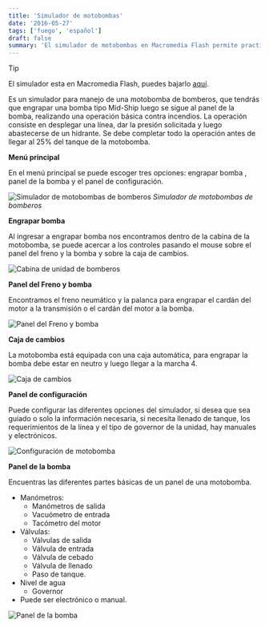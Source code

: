 ```yaml
---
title: 'Simulador de motobombas'
date: '2016-05-27'
tags: ['fuego', 'español']
draft: false
summary: 'El simulador de motobombas en Macromedia Flash permite practicar la operación básica de una motobomba de bomberos, incluyendo el engrampado de la bomba, manejo del panel, y configuración, con un límite de 25% de tanque.'
---
```


> [!TIP]
> El simulador esta en Macromedia Flash, puedes bajarlo [aquí](/static/files/content/2023/simuladorbombas.zip).

Es un simulador para manejo de una motobomba de bomberos, que tendrás que engrapar una bomba tipo Mid-Ship luego se sigue al panel de la bomba, realizando una operación básica contra incendios. La operación consiste en desplegar una línea, dar la presión solicitada y luego abastecerse de un hidrante. Se debe completar todo la operación antes de llegar al 25% del tanque de la motobomba.

**Menú principal**

En el menú principal se puede escoger tres opciones: engrapar bomba , panel de la bomba y el panel de configuración.

![Simulador de motobombas de bomberos](/static/images/content/2023/simulador-de-bombas/b1.png)
_Simulador de motobombas de bomberos_

**Engrapar bomba**

Al ingresar a engrapar bomba nos encontramos dentro de la cabina de la motobomba, se puede acercar a los controles pasando el mouse sobre el panel del freno y la bomba y sobre la caja de cambios.

![Cabina de unidad de bomberos](/static/images/content/2023/simulador-de-bombas/b2.png)

**Panel del Freno y bomba**

Encontramos el freno neumático y la palanca para engrapar el cardán del motor a la transmisión o el cardán del motor a la bomba.

![Panel del Freno y bomba](/static/images/content/2023/simulador-de-bombas/b3.png)

**Caja de cambios**

La motobomba está equipada con una caja automática, para engrapar la bomba debe estar en neutro y luego llegar a la marcha 4.

![Caja de cambios](/static/images/content/2023/simulador-de-bombas/b4.png)

**Panel de configuración**

Puede configurar las diferentes opciones del simulador, si desea que sea guiado o solo la información necesaria, si necesita llenado de tanque, los requerimientos de la línea y el tipo de governor de la unidad, hay manuales y electrónicos.

![Configuración de motobomba](/static/images/content/2023/simulador-de-bombas/b5.png)

**Panel de la bomba**

Encuentras las diferentes partes básicas de un panel de una motobomba.

- Manómetros:
  - Manómetros de salida
  - Vacuómetro de entrada
  - Tacómetro del motor
- Válvulas:
  - Válvulas de salida
  - Válvula de entrada
  - Válvula de cebado
  - Válvula de llenado
  - Paso de tanque.
- Nivel de agua
  - Governor
- Puede ser electrónico o manual.

![Panel de la bomba](/static/images/content/2023/simulador-de-bombas/b6.png)

